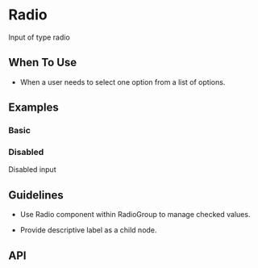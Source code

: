 
<Meta of={Radio} />

# Radio

Input of type radio

## When To Use

- When a user needs to select one option from a list of options.

## Examples

### Basic

<Canvas of={Basic} />

### Disabled

Disabled input

<Canvas of={Disabled} />

## Guidelines

- Use Radio component within RadioGroup to manage checked values.

- Provide descriptive label as a child node.

## API

<ArgTypes />
